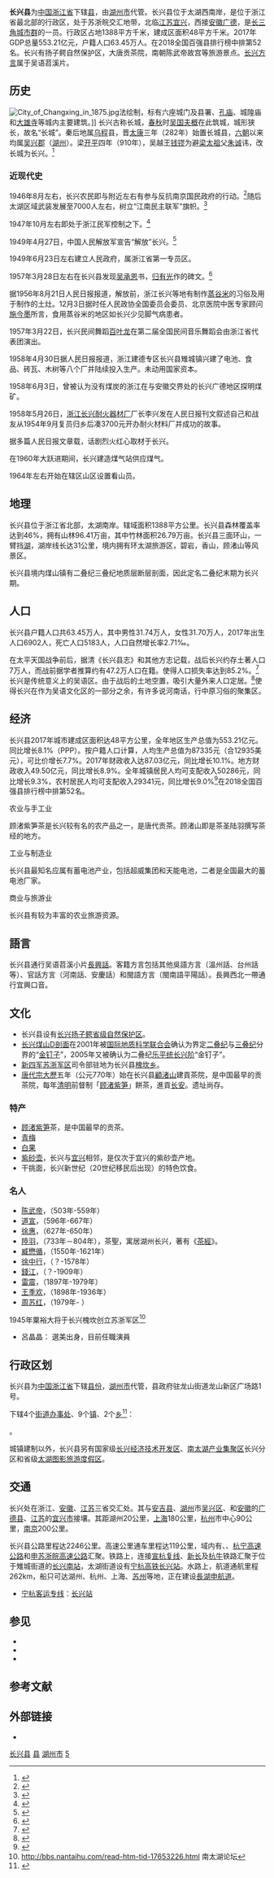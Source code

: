 {{Infobox China County
| county  = 长兴县
| Photo = Changxing Confucian Temple 60 2014-03.JPG
| Photoname= 长兴孔庙
| map = 
| map size = 
| mapofstate=
| Pinyin   = Changxing Xian
| Belong = [[浙江省|浙江省]][[湖州市|湖州市]]
| Types= [[县|县]]
| admincode = 330522
| founded = [[春秋时代|春秋时代]]
| seat = 长兴县龙山新区广场路1号
| officerTitle= 县长
| officer= 石一婷
| town=10
| township=6
| subdistrict=
| post code= 313100
| phone code = 572
| coordinates = {{coord|31.027|N|119.911|E|format=dms|type:adm3rd_region:CN-33_source:Gaode|display=it}}
| area = 1388[[平方千米|平方千米]]
| area land =  
| area water =  
|dialect = [[吴语|吴语]][[苕溪小片|苕溪小片]][[長興話|長興話]]
| census yr = 2017
| population_total = 63.45
| density = 
| GDP = 553.21亿元 (2017年)
| web = http://www.zjcx.gov.cn/
}}

'''长兴县'''为[[中国|中国]][[浙江省|浙江省]]下辖[[县|县]]，由[[湖州市|湖州市]]代管。长兴县位于太湖西南岸，是位于浙江省最北部的行政区，处于苏浙皖交汇地带，北临[[江苏|江苏]][[宜兴|宜兴]]，西接[[安徽|安徽]][[广德|广德]]，是[[长三角城市群|长三角城市群]]的一员。行政区占地1388平方千米，建成区面积48平方千米。2017年GDP总量553.21亿元，户籍人口63.45万人。在2018全国百强县排行榜中排第52名。长兴有扬子鳄自然保护区，大唐贡茶院，南朝陈武帝故宫等旅游景点。[[長興話|长兴方言]]属于吴语苕溪片。

== 历史 ==
[[File:City_of_Changxing_in_1875.jpg|thumb]]法绘制，标有六座城门及县署、[[长兴孔庙|孔庙]]、城隍庙和[[大雄教寺钟楼|大雄寺]]等城内主要建筑。]]
长兴古称长城，[[春秋时期|春秋]]时[[吴国|吴国]][[夫概|夫概]]在此筑城，城形狭长，故名“长城”。秦后地属[[乌程|乌程]]县，晋[[太康|太康]]三年（282年）始置长城县，[[六朝|六朝]]以来均属[[吴兴郡|吴兴郡]]（[[湖州|湖州]]）。梁[[開平_(年號)|开平]]四年（910年），吴越王[[钱镠|钱镠]]为避[[梁太祖|梁太祖]]父[[朱誠_(唐朝)|朱诚]]讳，改长城为长兴。<ref>{{cite wikisource|title=長興縣令題名記|author=歸有光|date=}}</ref>

===近现代史===
1946年8月左右，长兴农民即与附近左右有参与反抗南京国民政府的行动。<ref>{{Cite news|url=|title=苏浙皖边人民不堪横征暴敛  武装起义反抗蒋政府|author=|work=|accessdate=|publisher=|newspaper=人民日报|via=浙江图书馆人民日报数据库|agency=新华社|quote=【新华社南京三日电】最近苏浙皖边宜兴（江苏属）、广德（安徽属）、长兴（浙江属）等县人民，不堪蒋介石“恶政府”的横征暴敛，已被激起作武装的反抗。该地起义群众以汪寿彭、汤松林二人为首，曾于八月五日击毙宜兴县大涧乡国民党自卫队许某等四人，并夺获机枪三挺，步枪二十余支。继又攻入鲸桥地方，将反动武装缴械。湖汶镇（宜兴县）、誓计乡（广德县）等地国民党自卫队及张诸区署（宜兴县）之联防部队一部份亦先后举行起义，参加反抗运动。八月十四日，起义群众于襄横岭遭遇并英勇的打击了国民党警备队。闻起义军民有进逼长兴之势。|publication-date=1946-09-06}}</ref>随后太湖区域武装发展至7000人左右，树立“江南民主联军”旗帜。<ref>{{Cite news|url=|title=苏浙皖数万农民武装自卫  抗击暴政震动江南|author=|work=|accessdate=|publisher=|newspaper=人民日报|via=浙江图书馆人民日报数据库|agency=新华社|quote=【新华社延安二十六日电】....太湖七千民众武装成立江南民主联军　　另据大公报、申报、文汇等报纸报导，太湖区域之民众武装，现已发展至七千余人，他们树立了“江南民主联军”的旗帜，且有火箭炮和汤姆式冲锋枪、迫击炮等武器，活动地区遍及苏州、无锡、吴江、嘉兴、吴兴、长兴、宜兴七县，并在无锡境内之丹山一带建立地方政权，展开反对蒋介石统治之宣传，在无锡、苏州间之芙蓉山、胶山、白垣山、鸿山、杨亭一带，不时进行破路及伏击兵车。<br/>浙江边境各县之地方团队，因不堪“中央军”压迫，亦纷纷“哗变”，前后已有六起之多——平湖自卫大队两批，松江、内兴县属保安队各一批，吴兴、长兴水警各一部共千余人，携带车武器一部，参加人民自卫队伍。与此同时，浙西一带数百以至数千农民，自动进行清算贪官污吏。|publication-date=1946-09-30}}</ref>

1947年10月左右即处于浙江民军控制之下。<ref>{{Cite news|url=|title=江南前线解放长兴吴兴|author=|work=|accessdate=|publisher=|newspaper=人民日报|via=浙江图书馆人民日报数据库|agency=新华社|quote=|publication-date=1947-10-18}}</ref>

1949年4月27日，中国人民解放军宣告“解放”长兴。<ref>{{Cite news|url=|title=江南前线解放长兴吴兴|author=|work=|accessdate=|publisher=|newspaper=人民日报|via=浙江图书馆人民日报数据库|agency=新华社|quote=【新华社长江前线二十八日电】迟到：江南前线一个大歼灭战正在进行中。由南京、镇江、芜湖地区沿京杭国道及其两侧向南败退的国民党军五十一军、第四军、二十八军、四十五军、九十九军、六十六军、二十军等部，经各路解放军猛追六天，溃不成军，已先后被俘达四万余人。二十六日、二十七日两日，解放军解放太湖西南浙江省的长兴、吴兴两座县城。至此，逃敌七个军之大部均已被解放军截住并包围于长兴、广德、郎溪一线以北地区之内，正被猛烈聚歼。当狼狈不堪的敌人向南逃窜时，惊惶失措，一触即溃，解放军某部二十六日在宜兴附近，仅以一个团的兵力，即歼灭敌五十一军两团之众，而解放军仅轻伤一人。|publication-date=1949-04-30}}</ref>

1949年6月23日左右建立人民政府，属浙江省第一专员区。

1957年3月28日左右在长兴县发现[[吴承恩|吴承恩]]书，[[归有光|归有光]]作的碑文。<ref>{{Cite news|url=|title=浙江发现西游记作者　吴承恩亲笔写的碑文|author=|work=|accessdate=|publisher=|newspaper=人民日报|via=浙江图书馆人民日报数据库|agency=新华社|quote= 新华社讯　“西游记”作者吴承恩亲笔写的两块碑文，在浙江省长兴县雉城
发现。其中一块碑上题着“梦鼎堂”三字，碑文的字迹已模糊不清；另一块碑是
“圣井铭并叙”，碑文还清晰可见，但石碑已断为三块，如果拼起来还可以拓下
全文。据考证：这两块碑文，是吴承恩在１５６７年（明朝隆庆元年）１０月１０
日任长兴县丞时写的，碑文的作者是当时的长兴知县归有光。
|publication-date=1957-03-28}}</ref>

据1956年8月21日人民日报报道，解放前，浙江长兴等地有制作[[蒸谷米|蒸谷米]]的习俗及用于制作的土灶。12月3日据时任人民政协全国委员会委员、北京医院中医专家顾问[[施今墨|施今墨]]所言，食用蒸谷米的地区如长兴少见脚气病患者。

1957年3月22日，长兴民间舞蹈[[百叶龙|百叶龙]]在第二届全国民间音乐舞蹈会由浙江省代表团演出。

1958年4月30日据人民日报报道，浙江建德专区长兴县雉城镇兴建了电池、食品、砖瓦、木树等八个厂并陆续投入生产。未动用国家资本。

1958年6月3日，曾被认为没有煤炭的浙江在与安徽交界处的长兴广德地区探明煤矿。

1958年5月26日，[[浙江长兴耐火器材厂|浙江长兴耐火器材厂]]厂长李兴发在人民日报刊文叙述自己和战友从1954年9月复员归乡后凑3700元开办耐火材料厂并成功的故事。

据多篇人民日报文章载，话剧烈火红心取材于长兴。

在1960年大跃进期间，长兴建造煤气站供应煤气。

1964年左右开始在辖区山区设置看山员。

== 地理 ==
长兴县位于浙江省北部，太湖南岸。辖域面积1388平方公里。长兴县森林覆盖率达到46%，拥有山林96.41万亩，其中竹林面积26.79万亩。长兴县三面环山，一臂挡[[太湖|湖]]，湖岸线长达31公里，境内拥有环太湖旅游区，碧岩，香山，顾渚山等风景区。

长兴县境内煤山镇有二叠纪三叠纪地质层断层剖面，因此定名二叠纪末期为长兴期。

{{Weather box|width=auto
|metric first=y
|single line=y 
|location =  长兴(1981−2010)
|Jan high C = 7.7
|Feb high C = 9.7
|Mar high C = 14.2
|Apr high C = 20.5
|May high C = 25.8
|Jun high C = 28.7
|Jul high C = 32.8
|Aug high C = 31.9
|Sep high C = 27.5
|Oct high C = 22.6
|Nov high C = 16.8
|Dec high C = 10.6
|year high C = 

|Jan mean C =  3.4
|Feb mean C =  5.5
|Mar mean C =  9.6
|Apr mean C = 15.5
|May mean C = 21.0
|Jun mean C = 24.6
|Jul mean C = 28.5
|Aug mean C = 27.8
|Sep mean C = 23.5
|Oct mean C = 17.9
|Nov mean C = 11.6
|Dec mean C = 5.6
|year mean C =  
|Jan low C =0.3
|Feb low C = 2.2
|Mar low C =5.9
|Apr low C = 11.3
|May low C = 16.7
|Jun low C = 21.2
|Jul low C = 25.0
|Aug low C = 24.6
|Sep low C = 20.2
|Oct low C = 14.0
|Nov low C = 7.6
|Dec low C = 1.9
|year low C =  

|Jan record high C = 23.9
|Feb record high C = 28.6
|Mar record high C = 32.3
|Apr record high C = 35.1
|May record high C = 36.8
|Jun record high C = 38.1
|Jul record high C = 39.8
|Aug record high C = 39.4
|Sep record high C = 39.0
|Oct record high C = 34.4
|Nov record high C = 29.0
|Dec record high C = 24.1

|Jan record low C = -9.1
|Feb record low C = -7.7
|Mar record low C = -3.9
|Apr record low C = 0.7
|May record low C = 8.1
|Jun record low C =  13.2
|Jul record low C =  17.8
|Aug record low C =  18.6
|Sep record low C = 10.3
|Oct record low C = 2.6
|Nov record low C = -4.2
|Dec record low C = -8.9
|precipitation colour = green
|Jan precipitation mm =  71.9
|Feb precipitation mm =  70.5
|Mar precipitation mm = 118.0
|Apr precipitation mm =  100.5
|May precipitation mm = 115.7
|Jun precipitation mm =  202.9
|Jul precipitation mm = 179.3
|Aug precipitation mm = 141.4
|Sep precipitation mm =  118.2
|Oct precipitation mm =  73.1
|Nov precipitation mm =  62.5
|Dec precipitation mm =41.6
|source 1 = 中国气象数据网<ref name = Cityintro>{{cite web| url = https://data.cma.cn/data/weatherBk.html| script-title = zh: 长兴- 气象数据 -中国气象数据网| publisher = Weather China| language = zh-cn| access-date = 2012-06-17| archive-date = 2021-02-19| archive-url = https://web.archive.org/web/20210219231518/http://data.cma.cn/data/weatherBk.html| dead-url = no}}</ref>
}}

== 人口 ==
长兴县户籍人口共63.45万人，其中男性31.74万人，女性31.70万人，2017年出生人口6902人，死亡人口5183人，人口自然增长率2.71‰。  

在太平天国战争前后，据清《长兴县志》和其他方志记载，战后长兴约存土著人口7万人，而战前据学者推算约有47.2万人口在籍。使得人口损失率达到85.2%。<ref>{{Cite journal|title=太平天国战争对浙江人口的影响|author=曹树基 李玉尚|url=http://history.sjtu.edu.cn/upfiles/201107/20110714202712624.pdf|journal=复旦学报|issue=2000年第5期|doi=|others=|year=|volume=|page=|pmid=|access-date=2019-01-31|archive-date=2020-04-21|archive-url=https://web.archive.org/web/20200421210338/http://history.sjtu.edu.cn/upfiles/201107/20110714202712624.pdf|dead-url=no}}</ref>长兴是传统意义上的吴语区。由于战后的土地空置，吸引大量外来人口定居。<ref>{{Cite web|title=长兴：“河南村”的传奇-浙江网闻联播|url=http://gxxw.zjol.com.cn/gxxw/system/2017/04/14/030038064.shtml|work=gxxw.zjol.com.cn|accessdate=2019-01-31|archive-date=2020-12-12|archive-url=https://web.archive.org/web/20201212031518/http://gxxw.zjol.com.cn/gxxw/system/2017/04/14/030038064.shtml|dead-url=no}}</ref>使得长兴在作为吴语文化区的一部分之余，有许多说河南话，行中原习俗的聚集区。 

== 经济 ==
长兴县2017年城市建成区面积达48平方公里，全年地区生产总值为553.21亿元。同比增长8.1%（PPP）。按户籍人口计算，人均生产总值为87335元（合12935美元），可比价增长7.7%。2017年财政收入达87.03亿元，同比增长10.1%。地方财政收入49.50亿元，同比增长8.9%。全年城镇居民人均可支配收入50286元，同比增长9.3%，农村居民人均可支配收入29341元，同比增长9.0%<ref>{{Cite journal|title=2017年长兴县国民经济和社会发展统计公报|author=|url=|journal=长兴统计|issue=第八期|doi=|others=|year=2018|volume=|page=|pmid=}}</ref>在2018全国百强县排行榜中排第52名。

;农业与手工业
顾渚紫笋茶是长兴较有名的农产品之一，是唐代贡茶。顾渚山即是茶圣陆羽撰写茶经的地方。

;工业与制造业
长兴县最知名应属有蓄电池产业，包括超威集团和天能电池，二者是全国最大的蓄电池厂家。

;商业与旅游业
长兴县有较为丰富的农业旅游资源。

== 語言 ==
{{Main|長興話}}
长兴县通行吴语苕溪小片[[長興話|長興話]]。客籍方言包括其他吳語方言（溫州話、台州話等）、官話方言（河南話、安慶話）和閩語方言（閩南語平陽話）。長興西北一帶通行宜興口音。

== 文化 ==
*长兴县设有[[长兴扬子鳄自然保护区|长兴扬子鳄省级]][[自然保护区|自然保护区]]。
*[[长兴煤山D剖面|长兴煤山D剖面]]在2001年被[[国际地质科学联合会|国际地质科学联合会]]确认为界定[[二叠纪|二叠纪]]与[[三叠纪|三叠纪]]分界的“[[金钉子|金钉子]]”，2005年又被确认为二叠纪[[乐平统|乐平统]][[长兴阶|长兴阶]]“金钉子”。
*[[新四军|新四军]][[苏浙军区|苏浙军区]]司令部驻地为长兴县[[槐坎乡（长兴县）|槐坎乡]]。
*[[唐代宗|唐代宗]][[大歷|大歷]]五年（公元770年）始在长兴县[[顧渚山|顧渚山]]建貢茶院，是中国最早的贡茶院，每年[[清明|清明]]前督制「[[顾渚紫笋|顾渚紫笋]]」餅茶，進貢[[长安|长安]]。遗址尚存。

===特产===

*[[顾渚紫笋|顾渚紫笋]]茶，是中国最早的贡茶。
*[[梅|青梅]]
*[[白果|白果]]
*[[紫砂壶|紫砂壶]]，长兴与[[宜兴|宜兴]]相邻，是仅次于宜兴的紫砂壶产地。
*干挑面，长兴新世纪（20世纪移民后出现）的特色饮食。

===名人===

*[[陈武帝|陈武帝]]，（503年-559年）
*[[道宣|道宣]]，（596年-667年）
*[[徐惠|徐惠]]，（627年-650年）
*[[陸羽|陸羽]]，（733年－804年），茶聖，寓居湖州长兴，著有《[[茶經|茶經]]》。
*[[臧懋循|臧懋循]]，（1550年-1621年）
*[[徐中行|徐中行]]，（？-1578年）
*[[錢江|錢江]]，（？-1909年）
*[[雷震_(中華民國)|雷震]]，（1897年-1979年）
*[[王季欢|王季欢]]，（1898年-1936年）
*[[周苏红|周苏红]]，（1979年-  ）

1945年粟裕大将于长兴槐坎创立苏浙军区<ref>http://bbs.nantaihu.com/read-htm-tid-17653226.html {{Wayback|url=http://bbs.nantaihu.com/read-htm-tid-17653226.html |date=20140318105038 }} 南太湖论坛</ref>
* 呂晶晶： 選美出身，目前任職演員

== 行政区划 ==
长兴县为[[中国|中国]][[浙江省|浙江省]]下辖[[县|县份]]，[[湖州市|湖州市]]代管，县政府驻龙山街道龙山新区广场路1号。

{{PAGENAMEBASE}}下辖4个[[街道办事处|街道办事处]]、9个[[行政建制镇|镇]]、2个[[乡_(中华人民共和国)|乡]]<ref>{{PRC admin/ref sgc|33/05/22}}</ref>：

{{PRC admin/children|33/05/22}}。

城镇建制以外，长兴县另有国家级[[长兴经济技术开发区|长兴经济技术开发区]]、[[南太湖产业集聚区|南太湖产业集聚区]]长兴分区和省级[[太湖图影旅游度假区|太湖图影旅游度假区]]。

==交通==
长兴处在浙江、[[安徽省|安徽]]、[[江苏省|江苏]]三省交汇处。其与[[安吉县|安吉县]]、[[湖州|湖州]]市[[吴兴区|吴兴区]]、和[[安徽|安徽]]的[[广德县|广德县]]、[[江苏|江苏]]的[[宜兴市|宜兴市]]接壤。其距湖州20公里，[[上海|上海]]180公里，[[杭州|杭州]]市中心90公里，[[南京市|南京]]200公里。

长兴县公路里程达2246公里。高速公里通车里程达119公里，域内有{{中国国道名|318}}、{{中国国道名|104}}、[[杭宁高速公路|杭宁高速公路]]和[[申苏浙皖高速公路|申苏浙皖高速公路]]汇聚。铁路上，连接{{rint|cn|rail}}[[宣杭铁路|宣杭复线]]、{{rint|cn|rail}}[[新长铁路|新长]]及{{rint|cn|rail}}[[杭牛铁路|杭牛]]铁路汇聚于位于雉城街道的[[长兴南站|长兴南站]]，太湖街道设有{{rint|cn|crh}}[[宁杭客运专线|宁杭高铁]][[长兴站_(浙江省)|长兴站]]。水路上，航道通航里程262km，船只可达湖州、杭州、上海、[[苏州|苏州]]等地，正在建设[[長湖申航道|長湖申航道]]。
* {{rint|cn|crh}}[[宁杭客运专线|宁杭客运专线]]：[[长兴站_(浙江省)|长兴站]]

== 参见 ==
* {{Wikisource-inline|長興縣令題名記}}
* {{Wikisource-inline|長興縣城隍神靈應記}}
* {{Wikisource-inline|長興州重修學宮記}}

== 参考文献 ==
{{reflist}}

== 外部链接 ==
* {{Official website|http://www.zjcx.gov.cn/|name=长兴县人民政府}}

{{长兴县行政区划}}
{{湖州市行政区划}}
{{浙江行政区划}}
{{中华人民共和国全国文明城市}}

[[Category:长兴县|]]
[[Category:湖州市区县|县]]
[[Category:浙江省县份|湖州市]]
[[Category:全国文明城市|5]]
